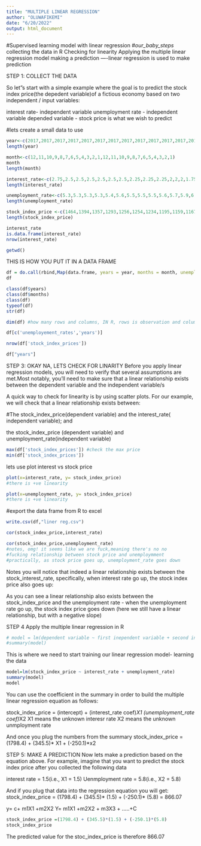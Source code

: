 ---
title: "MULTIPLE LINEAR REGRESSION"
author: "OLUWAFIKEMI"
date: "6/20/2022"
output: html_document
---
#Supervised learning model with linear regression
#_our_baby_steps_
collecting the data in R
Checking for linearity
Applying the multiple linear regression model
making a prediction
----linear regression is used to make prediction

STEP 1: COLLECT THE DATA

So let"s start with a simple example where the goal is to predict the stock index price(the depedent variable)of a fictious economy based on two independent / input variables:

interest rate- independent variable
unemployment rate - independent variable
depended variable - stock price is what we wish to predict

#lets create a small data to use
```{r}
year<-c(2017,2017,2017,2017,2017,2017,2017,2017,2017,2017,2017,2017,2016,2016,2016,2016,2016,2016,2016,2016,2016,2016,2016,2016)
length(year)
```


```{r}
month<-c(12,11,10,9,8,7,6,5,4,3,2,1,12,11,10,9,8,7,6,5,4,3,2,1)
month
length(month)
```
```{r}
interest_rate<-c(2.75,2.5,2.5,2.5,2.5,2.5,2.5,2.25,2.25,2.25,2,2,2,1.75,1.75,1.75,1.75,1.75,1.75,1.75,1.75,1.75,1.75,1.75)
length(interest_rate)
```

```{r}
unemployment_rate<-c(5.3,5.3,5.3,5.3,5.4,5.6,5.5,5.5,5.5,5.6,5.7,5.9,6,5.9,5.8,6.1,6.2,6.1,6.1,6.1,5.9,6.2,6.2,6.1)
length(unemployment_rate)
```
```{r}
stock_index_price <-c(1464,1394,1357,1293,1256,1254,1234,1195,1159,1167,1130,1075,1047,965,943,958,971,949,884,866,876,822,704,719)
length(stock_index_price)
```

```{r}
interest_rate
is.data.frame(interest_rate)
nrow(interest_rate)
```

```{r}
getwd()
```
THIS IS HOW YOU PUT IT IN A DATA FRAME
```{r}
df = do.call(rbind,Map(data.frame, years = year, months = month, unemployement_rates=unemployment_rate, stock_index_prices=stock_index_price,interest_rates=interest_rate))
df
```
```{r}
class(df$years)
class(df$months)
class(df)
typeof(df)
str(df)
```
```{r}
dim(df) #how many rows and columns, IN R, rows is observation and columns is variables
```
```{r}
df[c('unemployement_rates','years')]
```
```{r}
nrow(df['stock_index_prices'])
```
```{r}
df["years"]
```
STEP 3: OKAY NA, LETS CHECK FOR LINARITY
Before you apply linear regression models, you will need to verify that several assumptions are met.Most notably, you'll need to make sure that a linear relationship exists between the dependent variable and the independent variable/s

A quick way to check for linearity is by using scatter plots.
For our example, we will check that a linear relationship exists between:

#The stock_index_price(dependent variable) and the interest_rate( independent variable); and 

the  stock_index_price (dependent variable) and unemployment_rate(independent variable)

```{r}
max(df['stock_index_prices']) #check the max price
min(df['stock_index_prices'])
```
lets use plot interest vs stock price
```{r}
plot(x=interest_rate, y= stock_index_price)
#there is +ve linearity
```

```{r}
plot(x=unemployment_rate, y= stock_index_price)
#there is +ve linearity
```
#export the data frame from R to excel
```{r}
write.csv(df,"liner reg.csv")
```

```{r}
cor(stock_index_price,interest_rate)
```
```{r}
cor(stock_index_price,unemployment_rate)
#notes, omg! it seems like we are fuck,meaning there's no no
#fucking relationship between stock price and unemploymment
#practically, as stock price goes up, unemployment_rate goes down
```
Notes you will notice that indeed a linear relationship exists between the stock_interest_rate, specifically, when interest rate go up, the stock index price also goes up:


As you can see a linear relationship also exists between the stock_index_price and the unemployment rate - when the unemployment rate go up, the stock index price goes down (here we still have a linear relationship, but with a negative slope)

STEP 4 Apply the multiple linear regression in R
```{r}
# model = lm(dependent variable ~ first inependent variable + second independent variable+...)
#summary(model)

```
This is where we need to start training our linear regression model- learning the data
```{r}
model=lm(stock_index_price ~ interest_rate + unemployment_rate)
summary(model)
model
```

You can use the coefficient in the summary in order to build the multiple linear regression equation as follows:

stock_index_price = (intercept) + (interest_rate coef)*X1
(unemployment_rate coef)*X2
X1 means the unknown interesr rate
X2 means the unknown unmployment rate

And once you plug the numbers from the summary
stock_index_price = (1798.4) + (345.5)* X1 + (-250.1)*x2

STEP 5: MAKE A PREDICTION
Now lets make a prediction based on the equation above.
For example, imagine that you want to predict the stock index price after you collected the following data

interest rate = 1.5(i.e., X1 = 1.5)
Uenmployment rate = 5.8(i.e., X2 = 5.8)

And if you plug that data into the regression equation you will get:
stock_index_price = (1798.4) + (345.5)* (1.5) + (-250.1)* (5.8) = 866.07

y= c+ m1X1 +m2X2
Y= m1X1 +m2X2 + m3X3 + .....+C

```{r}
stock_index_price =(1798.4) + (345.5)*(1.5) + (-250.1)*(5.8)
stock_index_price
```
The predicted value for the stoc_index_price is therefore 866.07
